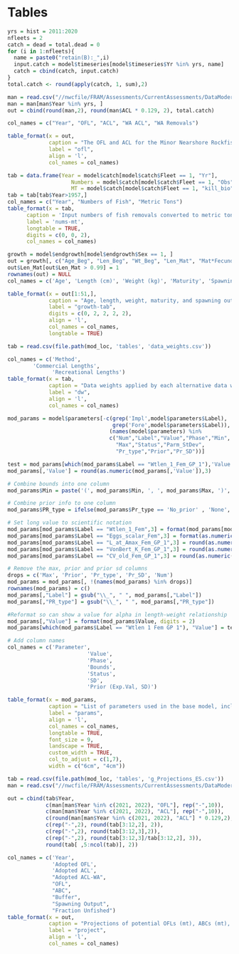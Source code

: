 \clearpage
# Tables

<!-- ======================================================= -->
<!-- ***************    Catches      *********************** --> 
<!-- ======================================================= -->

<!-- tab:catch -->
\input{C:/Users/Brian.Langseth/Desktop/wa/write_up/tex_tables/Catches_All_Years.tex}

\newpage

```r
yrs = hist = 2011:2020
nfleets = 2
catch = dead = total.dead = 0
for (i in 1:nfleets){
  name = paste0("retain(B):_",i)
  input.catch = model$timeseries[model$timeseries$Yr %in% yrs, name]
  catch = cbind(catch, input.catch)
}
total.catch <- round(apply(catch, 1, sum),2)

man = read.csv("//nwcfile/FRAM/Assessments/CurrentAssessments/DataModerate_2021/Quillback_Rockfish/management/quillback_north2011_2022.csv")
man = man[man$Year %in% yrs, ]
out = cbind(round(man,2), round(man$ACL * 0.129, 2), total.catch)

col_names = c("Year", "OFL", "ACL", "WA ACL", "WA Removals")

table_format(x = out,
             caption = "The OFL and ACL for the Minor Nearshore Rockfish North complex, the ACL allocated to Washington, and the total removals in weight.",
             label = "ofl",
             align = 'l',
             col_names = col_names)


```
\newpage


<!-- ======================================================= -->
<!-- ***************       Data      *********************** --> 
<!-- ======================================================= -->


\input{C:/Users/Brian.Langseth/Desktop/wa/write_up/tex_tables/WA_Samples_Feb2021.tex}

\newpage

<!-- Catch table for recreational fleet  -->
```r
tab = data.frame(Year = model$catch[model$catch$Fleet == 1, "Yr"],
                    Numbers = model$catch[model$catch$Fleet == 1, "Obs"] * 1000,
                    MT = model$catch[model$catch$Fleet == 1, "kill_bio"])
tab = tab[tab$Year>1957,]
col_names = c("Year", "Numbers of Fish", "Metric Tons")
table_format(x = tab,
      caption = 'Input numbers of fish removals converted to metric tons (mt) within the model.',
      label = 'nums-mt',
      longtable = TRUE,
      digits = c(0, 0, 2),
      col_names = col_names)
```
\newpage


\input{C:/Users/Brian.Langseth/Desktop/wa/write_up/tex_tables/wa_rec_samples.tex}

\newpage


\input{C:/Users/Brian.Langseth/Desktop/wa/write_up/tex_tables/len_at_weight_data.tex}

\newpage


\input{C:/Users/Brian.Langseth/Desktop/wa/write_up/tex_tables/len_at_age_data.tex}

\newpage


<!-- \input{C:/Users/Brian.Langseth/Desktop/wa/write_up/tex_tables/wa_rec_age_samples.tex} -->

<!-- \newpage -->


<!-- \input{C:/Users/Brian.Langseth/Desktop/wa/write_up/tex_tables/WA_age_Samples_Feb2021.tex} -->

<!-- \newpage -->

<!-- ======================================================= -->
<!-- ***************    Biology      *********************** --> 
<!-- ======================================================= -->

```r

growth = model$endgrowth[model$endgrowth$Sex == 1, ]
out = growth[, c("Age_Beg", "Len_Beg", "Wt_Beg", "Len_Mat", "Mat*Fecund")]
out$Len_Mat[out$Len_Mat > 0.99] = 1
rownames(out) = NULL
col_names = c('Age', 'Length (cm)', 'Weight (kg)', 'Maturity', 'Spawning Output')

table_format(x = out[1:51,],
             caption = "Age, length, weight, maturity, and spawning output by age (product of maturity and fecundity) at the start of the year. Output for ages 51-95 is truncated as these ages have the same length, weight, maturity, and spawning output as at age 50.",
             label = "growth-tab",
             digits = c(0, 2, 2, 2, 2),
             align = 'l',
             col_names = col_names,
             longtable = TRUE) 

```

\newpage

<!-- ======================================================= -->
<!-- ***************  Data Weights   *********************** --> 
<!-- ======================================================= -->


```r
tab = read.csv(file.path(mod_loc, 'tables', 'data_weights.csv'))

col_names = c('Method',
        'Commercial Lengths',
              'Recreational Lengths')
table_format(x = tab,
             caption = "Data weights applied by each alternative data weighting methods. The Dirichlet Multinomial weight is theta/(1+theta)",
             label = "dw",
             align = 'l',
             col_names = col_names)
```

<!-- ======================================================= -->
<!-- ***********   Model Parameters     ******************** --> 
<!-- ======================================================= -->


```r

mod_params = model$parameters[-c(grep('Impl',model$parameters$Label),
							     grep('Fore',model$parameters$Label)),
                                (names(model$parameters) %in%
                                c("Num","Label","Value","Phase","Min",
                                  "Max","Status","Parm_StDev",
                                  "Pr_type","Prior","Pr_SD"))] 

test = mod_params[which(mod_params$Label == "Wtlen_1_Fem_GP_1"),'Value']
mod_params[,'Value'] = round(as.numeric(mod_params[,'Value']),3)                                 

# Combine bounds into one column
mod_params$Min = paste('(', mod_params$Min, ', ', mod_params$Max, ')', sep='')

# Combine prior info to one column
mod_params$PR_type = ifelse(mod_params$Pr_type == 'No_prior' , 'None', paste(mod_params$Pr_type,' (', mod_params$Prior,  ', ', mod_params$Pr_SD, ')', sep = ''))

# Set long value to scientific notation
mod_params[mod_params$Label == "Wtlen_1_Fem",3] = format(mod_params[mod_params$Label == "Wtlen_1_Fem",3], scientific = TRUE)
mod_params[mod_params$Label == "Eggs_scalar_Fem",3] = format(as.numeric(mod_params[mod_params$Label == "Eggs_scalar_Fem",3]), scientific = TRUE)
mod_params[mod_params$Label == "L_at_Amax_Fem_GP_1",3] = round(as.numeric(mod_params[mod_params$Label == "L_at_Amax_Fem_GP_1",3]), 4)
mod_params[mod_params$Label == "VonBert_K_Fem_GP_1",3] = round(as.numeric(mod_params[mod_params$Label == "VonBert_K_Fem_GP_1",3]), 3)
mod_params[mod_params$Label == "CV_old_Fem_GP_1",3] = round(as.numeric(mod_params[mod_params$Label == "CV_old_Fem_GP_1",3]), 3)

# Remove the max, prior and prior sd columns
drops = c('Max', 'Prior', 'Pr_type', 'Pr_SD', 'Num')
mod_params = mod_params[, !(names(mod_params) %in% drops)]
rownames(mod_params) = c()
mod_params[,"Label"] = gsub("\\_", " ", mod_params[,"Label"])
mod_params[,"PR_type"] = gsub("\\_", " ", mod_params[,"PR_type"])

#Reformat so can show a value for alpha in length-weight relationship
mod_params[,"Value"] = format(mod_params$Value, digits = 2)
mod_params[which(mod_params$Label == "Wtlen 1 Fem GP 1"), "Value"] = test

# Add column names
col_names = c('Parameter',
                         'Value',
                         'Phase',
                         'Bounds',
                         'Status',
                         'SD',
                         'Prior (Exp.Val, SD)')

table_format(x = mod_params,
             caption = "List of parameters used in the base model, including estimated values and standard deviations (SD), bounds (minimum and maximum), estimation phase (negative values not estimated), status (indicates if parameters are near bounds), and prior type information (mean and SD).",
             label = "params",
             align = 'l',
             col_names = col_names,
             longtable = TRUE,
             font_size = 9,
             landscape = TRUE,
             custom_width = TRUE,
             col_to_adjust = c(1,7), 
             width = c("6cm", "4cm"))                         

```
<!-- ======================================================= -->
<!-- ***********    Like Contributions  ******************** --> 
<!-- ======================================================= -->

<!-- tab:likes -->
\include{tex_tables/likelihoods.tex}


<!-- ======================================================= -->
<!-- ***********    Reference Points  ******************** --> 
<!-- ======================================================= -->

<!-- tab:referenceES -->
\input{C:/Users/Brian.Langseth/Desktop/wa/write_up/tex_tables/e_ReferencePoints_ES.tex}

\newpage


<!-- ======================================================= -->
<!-- ***********       Time Series      ******************** --> 
<!-- ======================================================= -->

<!-- tab:timeseries -->
\input{C:/Users/Brian.Langseth/Desktop/wa/write_up/tex_tables/TimeSeries.tex}

\newpage

<!-- ======================================================= -->
<!-- ****************     Sensitivities      *************** --> 
<!-- ======================================================= -->

<!-- tab:sensitivities -->
\include{tex_tables/sensitivities.tex}

\newpage


<!-- ======================================================= -->
<!-- ****************         SSS            *************** --> 
<!-- ======================================================= -->

\input{C:/Users/Brian.Langseth/Desktop/wa/10_0_0_base/tex_tables/sss_57.tex}

\input{C:/Users/Brian.Langseth/Desktop/wa/10_0_0_base/tex_tables/sss_40.tex}

\newpage


<!-- ======================================================= -->
<!-- ********  Reference Points & Management *************** --> 
<!-- ======================================================= -->

```r
tab = read.csv(file.path(mod_loc, 'tables', 'g_Projections_ES.csv'))
man = read.csv("//nwcfile/FRAM/Assessments/CurrentAssessments/DataModerate_2021/Quillback_Rockfish/management/quillback_north2011_2022.csv")

out = cbind(tab$Year,
            c(man[man$Year %in% c(2021, 2022), "OFL"], rep("-",10)),
            c(man[man$Year %in% c(2021, 2022), "ACL"], rep("-",10)),
            c(round(man[man$Year %in% c(2021, 2022), "ACL"] * 0.129,2), rep("-", 10)),
            c(rep("-",2), round(tab[3:12,2], 2)),
            c(rep("-",2), round(tab[3:12,3],2)),
            c(rep("-",2), round(tab[3:12,3]/tab[3:12,2], 3)),
            round(tab[ ,5:ncol(tab)], 2))

col_names = c('Year',
              'Adopted OFL',
              'Adopted ACL',
              "Adopted ACL-WA",
              "OFL", 
              "ABC", 
              "Buffer",
              "Spawning Output",
              "Fraction Unfished")
table_format(x = out,
             caption = "Projections of potential OFLs (mt), ABCs (mt), estimated spawning output, and fraction unfished. The OFL, ACL, and Washington (WA) ACL for 2021 and 2022 reflect adopted management limits.",
             label = "project",
             align = 'l',
             col_names = col_names)
```

\newpage